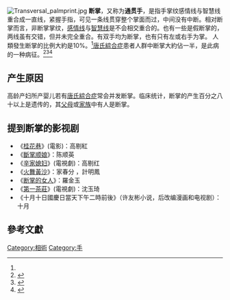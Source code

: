 [[File:Transversal_palmprint.jpg|thumb]]
'''断掌'''，又称为'''通贯手'''，是指手掌纹感情线与智慧线重合成一直线，紧握手指，可见一条线贯穿整个掌面而过，中间没有中断。相对断掌而言，非断掌掌纹，[[感情线|感情线]]与[[智慧线|智慧线]]是不会相交重合的。也有一些是假断掌的，两线虽有交错，但并未完全重合。有双手均为断掌，也有只有左或右手为掌。
人類發生断掌的比例大約是10%。<ref name=Steph2010/>[[唐氏綜合症|唐氏綜合症]]患者人群中断掌大約佔一半，是此病的一种病征。<ref name="nih">{{cite web
  | author = McPherson M.D., Katrina
  | title = Simian crease
  | work = Medical Encyclopedia
  | publisher = [[United_States_National_Library_of_Medicine|United States National Library of Medicine]]
  | date = 2004-05-03
  | url = http://www.nlm.nih.gov/medlineplus/ency/imagepages/17226.htm
  | accessdate = 2006-09-28
  | archive-date = 2016-07-05
  | archive-url = https://web.archive.org/web/20160705215312/https://www.nlm.nih.gov/medlineplus/ency/imagepages/17226.htm
  | dead-url = no
  }}</ref><ref name="mednet">{{cite web
  | title = Definition of Simian crease
  | work = MedicineNet
  | publisher = MedicineNet, Inc.
  | year = 2005
  | url = http://www.medterms.com/script/main/art.asp?articlekey=40405
  | accessdate = 2006-09-28
  | archive-date = 2012-08-06
  | archive-url = https://web.archive.org/web/20120806232718/http://www.medterms.com/script/main/art.asp?articlekey=40405
  | dead-url = no
  }}</ref><ref name=Steph2010>{{cite book|last=Hammer|first=edited by Stephen J. McPhee, Gary D.|title=Pathophysiology of disease : an introduction to clinical medicine|year=2010|publisher=McGraw-Hill Medical|location=New York|isbn=9780071621670|pages=Chapter 2|edition=6th|chapter=Pathophysiology of Selected Genetic Diseases}}</ref> 

==产生原因==
高龄产妇所产婴儿若有[[唐氏綜合症|唐氏綜合症]]常会并发断掌。临床统计，断掌的产生百分之八十以上是遗传的，其[[父母|父母]]或[[家族|家族]]中有人是断掌。

==提到断掌的影视剧==
*《[[桂花巷|桂花巷]]》(電影)：高剔紅
*《[[斷掌顺娘|斷掌顺娘]]》：陈顺英
*《[[辛家媳妇|辛家媳妇]]》(電視劇)：高剔红
*《[[火舞黃沙|火舞黃沙]]》：家春分 ，計明鳳
*《[[断掌的女人|断掌的女人]]》：羅金玉
*《[[第一茶莊|第一茶莊]]》(電視劇)：沈玉琦
*《十月十日國慶日當天下午二時前後》（许友彬小说，后改编漫画和电视剧）：十月

==參考文獻==
{{reflist}}

[[Category:相術|Category:相術]]
[[Category:手|Category:手]]